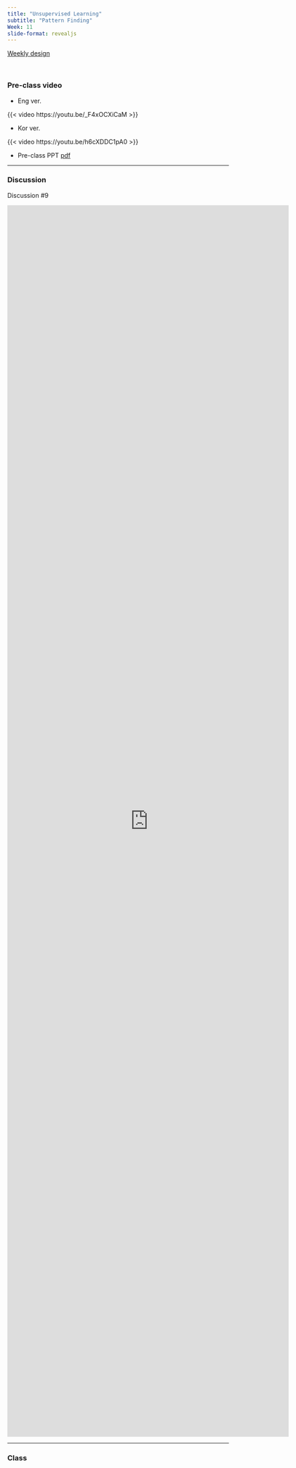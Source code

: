 ```yaml
---
title: "Unsupervised Learning"
subtitle: "Pattern Finding"
Week: 11
slide-format: revealjs
---
```


[Weekly design](https://cjleelab.netlify.app/teaching/ml101/weekly/)

<br>

### Pre-class video

- Eng ver.

{{< video https://youtu.be/_F4xOCXiCaM >}}

- Kor ver.

{{< video https://youtu.be/h6cXDDC1pA0 >}}

- Pre-class PPT [pdf](content/ML_pre_10.pdf)

------------------------------------------------------------------------

### Discussion

Discussion #9 

<iframe src="https://docs.google.com/forms/d/e/1FAIpQLSeYV_VGdkbGlz6HR4FotAd4G2aKn_6ZLb6_363_pMPBQ2ZUxQ/viewform?embedded=true" width="640" height="2800" frameborder="0" marginheight="0" marginwidth="0">Loading…</iframe>

------------------------------------------------------------------------


### Class
